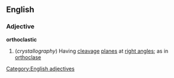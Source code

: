==English==
===Adjective===
'''orthoclastic'''
#(''crystallography'') Having [[cleavage]] [[plane]]s at [[right angle]]s; as in [[orthoclase]]
[[Category:English adjectives]]